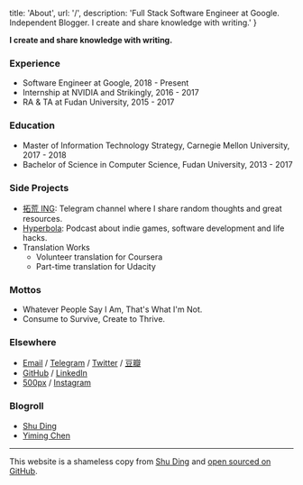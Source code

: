 
  title: 'About',
  url: '/',
  description: 'Full Stack Software Engineer at Google. Independent Blogger. I create and share knowledge with writing.'
}


**I create and share knowledge with writing.**

### Experience

- Software Engineer at Google, 2018 - Present
- Internship at NVIDIA and Strikingly, 2016 - 2017
- RA & TA at Fudan University, 2015 - 2017

### Education

- Master of Information Technology Strategy, Carnegie Mellon University, 2017 - 2018
- Bachelor of Science in Computer Science, Fudan University, 2013 - 2017

### Side Projects

- [拓荒 ING](https://t.me/LinghaoCh): Telegram channel where I share random thoughts and great resources.
- [Hyperbola](https://hyperbola.link/): Podcast about indie games, software development and life hacks.
- Translation Works
  - Volunteer translation for Coursera
  - Part-time translation for Udacity

### Mottos

- Whatever People Say I Am, That's What I'm Not.
- Consume to Survive, Create to Thrive.

### Elsewhere

- [Email](mailto:hi@linghao.io) / [Telegram](https://t.me/linghao) / [Twitter](https://twitter.com/instante_42) / [豆瓣](https://www.douban.com/people/instante_42/)
- [GitHub](https://github.com/dnc1994) / [LinkedIn](https://www.linkedin.com/in/linghaozh)
- [500px](https://500px.com/linghaozh) / [Instagram](https://www.instagram.com/instante_42/)

### Blogroll

- [Shu Ding](https://shud.in/)
- [Yiming Chen](https://dsdshcym.github.io/blog/)

---

This website is a shameless copy from [Shu Ding](https://shud.in/) and [open sourced on GitHub](https://github.com/dnc1994/blog).